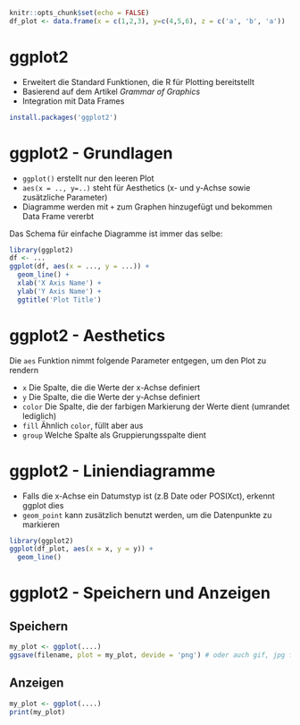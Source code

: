 
```r
knitr::opts_chunk$set(echo = FALSE)
df_plot <- data.frame(x = c(1,2,3), y=c(4,5,6), z = c('a', 'b', 'a'))
```

# ggplot2

- Erweitert die Standard Funktionen, die R für Plotting bereitstellt
- Basierend auf dem Artikel *Grammar of Graphics*
- Integration mit Data Frames

```r
install.packages('ggplot2')
```

# ggplot2 - Grundlagen

- `ggplot()` erstellt nur den leeren Plot
- `aes(x = .., y=..)` steht für Aesthetics (x- und y-Achse sowie zusätzliche Parameter)
- Diagramme werden mit `+` zum Graphen hinzugefügt und bekommen Data Frame vererbt

Das Schema für einfache Diagramme ist immer das selbe:

```r
library(ggplot2)
df <- ... 
ggplot(df, aes(x = ..., y = ...)) + 
  geom_line() + 
  xlab('X Axis Name') + 
  ylab('Y Axis Name') + 
  ggtitle('Plot Title')
```

# ggplot2 - Aesthetics

Die `aes` Funktion nimmt folgende Parameter entgegen, um den Plot zu rendern

- `x` Die Spalte, die die Werte der x-Achse definiert
- `y` Die Spalte, die die Werte der y-Achse definiert
- `color` Die Spalte, die der farbigen Markierung der Werte dient (umrandet lediglich)
- `fill` Ähnlich `color`, füllt aber aus 
- `group` Welche Spalte als Gruppierungsspalte dient


# ggplot2 - Liniendiagramme 

- Falls die x-Achse ein Datumstyp ist (z.B Date oder POSIXct), erkennt ggplot dies
- `geom_point` kann zusätzlich benutzt werden, um die Datenpunkte zu markieren

```r
library(ggplot2)
ggplot(df_plot, aes(x = x, y = y)) + 
  geom_line()
```

# ggplot2 - Speichern und Anzeigen

## Speichern

```r
my_plot <- ggplot(....)
ggsave(filename, plot = my_plot, devide = 'png') # oder auch gif, jpg für device
```

## Anzeigen

```r
my_plot <- ggplot(....)
print(my_plot)
```

